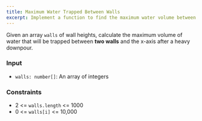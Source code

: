 ```yaml
---
title: Maximum Water Trapped Between Walls
excerpt: Implement a function to find the maximum water volume between two walls in an array of walls
---
```



Given an array `walls` of wall heights, calculate the maximum volume of water that will be trapped between **two walls** and the x-axis after a heavy downpour.

### Input

- `walls: number[]`: An array of integers

<MDXTestExamples testCases={runTestCases} />

### Constraints

- 2 &lt;= `walls.length` &lt;= 1000
- 0 &lt;= `walls[i]` &lt;= 10,000
